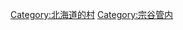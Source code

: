 {{Commonscat|Sarufutsu, Hokkaido}}
{{Catmore}}

{{DEFAULTSORT:Sarufutsu}}
[[Category:北海道的村|Category:北海道的村]]
[[Category:宗谷管内|Category:宗谷管内]]
